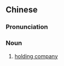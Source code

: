 ==Chinese==
{{zh-forms|type=22}}

===Pronunciation===
{{zh-pron
|m=kònggǔ gōngsī
|cat=n
}}

===Noun===
{{zh-noun}}

# [[holding company]]